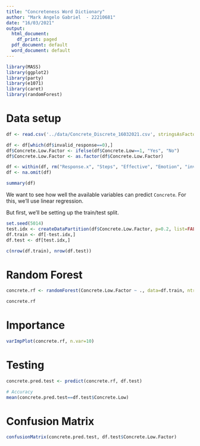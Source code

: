 ```yaml
---
title: "Concreteness Word Dictionary"
author: "Mark Angelo Gabriel  - 22210681"
date: "16/03/2021"
output:
  html_document:
    df_print: paged
  pdf_document: default
  word_document: default
---
```


```r
library(MASS)
library(ggplot2)
library(party)
library(e1071)
library(caret)
library(randomForest)
```

# Data setup

```r
df <- read.csv('../data/Concrete_Discrete_16032021.csv', stringsAsFactors=TRUE)
```


```r
df <- df[which(df$invalid_response==0),]
df$Concrete.Low.Factor <- ifelse(df$Concrete.Low==1, "Yes", "No")
df$Concrete.Low.Factor <- as.factor(df$Concrete.Low.Factor)

df <- within(df, rm("Response.x", "Steps", "Effective", "Emotion", "invalid_response", "Age.r", "Concrete", "Concrete.Low", "Concrete.Medium", "Concrete.High", "Concrete.Level"))
df <- na.omit(df)

summary(df)
```

We want to see how well the available variables can predict `Concrete`. For this, we'll use linear regression.

But first, we'll be setting up the train/test split.

```r
set.seed(5014)
test.idx <- createDataPartition(df$Concrete.Low.Factor, p=0.2, list=FALSE)
df.train <- df[-test.idx,]
df.test <- df[test.idx,]

c(nrow(df.train), nrow(df.test))
```
# Random Forest

```r
concrete.rf <- randomForest(Concrete.Low.Factor ~ ., data=df.train, ntree=100, importance=TRUE, mtry=2)

concrete.rf
```
# Importance

```r
varImpPlot(concrete.rf, n.var=10)
```

# Testing 

```r
concrete.pred.test <- predict(concrete.rf, df.test)

# Accuracy
mean(concrete.pred.test==df.test$Concrete.Low)
```

# Confusion Matrix

```r
confusionMatrix(concrete.pred.test, df.test$Concrete.Low.Factor)
```